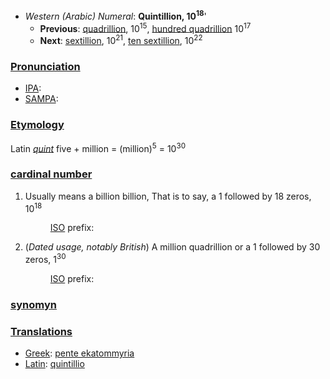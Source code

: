 *''Western (Arabic) Numeral'': '''Quintillion, 10<sup>18</sup>''''
**'''Previous''': [[quadrillion]], 10<sup>15</sup>, [[hundred quadrillion]] 10<sup>17</sup>
**'''Next''': [[sextillion]], 10<sup>21</sup>, [[ten sextillion]], 10<sup>22</sup>

===[[Pronunciation]]===
*[[IPA]]:
*[[SAMPA]]:
===[[Etymology]]===
Latin ''[[quint]]'' five + million = (million)<sup>5</sup> = 10<sup>30</sup>

===[[cardinal number]]===
#Usually means a billion billion, That is to say, a 1 followed by 18 zeros, 10<sup>18</sup>
#:[[ISO]] prefix:
#(''Dated usage, notably British'') A million quadrillion or a 1 followed by 30 zeros, 1<sup>30</sup>
#:[[ISO]] prefix:
===[[synomyn]]===
===[[Translations]]===
*[[Greek]]: [[pente ekatommyria]]
*[[Latin]]: [[quintillio]]